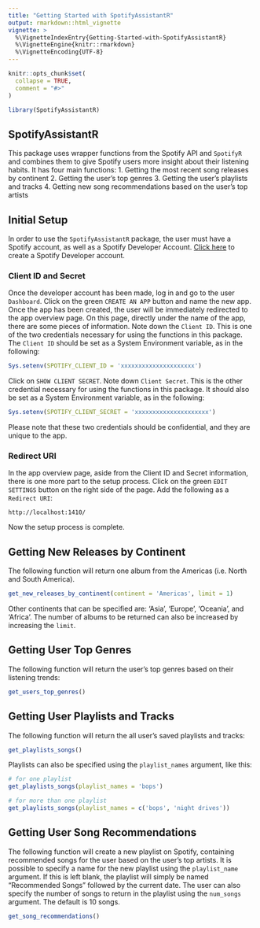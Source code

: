 ```yaml
---
title: "Getting Started with SpotifyAssistantR"
output: rmarkdown::html_vignette
vignette: >
  %\VignetteIndexEntry{Getting-Started-with-SpotifyAssistantR}
  %\VignetteEngine{knitr::rmarkdown}
  %\VignetteEncoding{UTF-8}
---
```


```r
knitr::opts_chunk$set(
  collapse = TRUE,
  comment = "#>"
)
```

```r
library(SpotifyAssistantR)
```

## SpotifyAssistantR
This package uses wrapper functions from the Spotify API and `SpotifyR` and combines them to give Spotify users more insight about their listening habits. It has four main functions:
1. Getting the most recent song releases by continent
2. Getting the user's top genres
3. Getting the user's playlists and tracks
4. Getting new song recommendations based on the user's top artists

## Initial Setup
In order to use the `SpotifyAssistantR` package, the user must have a Spotify account, as well as a Spotify Developer Account.
[Click here](https://developer.spotify.com/dashboard/login) to create a Spotify Developer account.

### Client ID and Secret
Once the developer account has been made, log in and go to the user `Dashboard`. 
Click on the green `CREATE AN APP` button and name the new app.
Once the app has been created, the user will be immediately redirected to the app overview page.
On this page, directly under the name of the app, there are some pieces of information.
Note down the `Client ID`. This is one of the two credentials necessary for using the functions in this package.
The `Client ID` should be set as a System Environment variable, as in the following:

```r
Sys.setenv(SPOTIFY_CLIENT_ID = 'xxxxxxxxxxxxxxxxxxxxx')
```

Click on `SHOW CLIENT SECRET`. Note down `Client Secret`. This is the other credential necessary 
for using the functions in this package. It should also be set as a System Environment variable, as in the following:

```r
Sys.setenv(SPOTIFY_CLIENT_SECRET = 'xxxxxxxxxxxxxxxxxxxxx')
```

Please note that these two credentials should be confidential, and they are unique to the app.

### Redirect URI
In the app overview page, aside from the Client ID and Secret information, there is one more part to the setup process.
Click on the green `EDIT SETTINGS` button on the right side of the page. Add the following as a `Redirect URI`:

`http://localhost:1410/` 

Now the setup process is complete.

## Getting New Releases by Continent
The following function will return one album from the Americas (i.e. North and South America).

```r
get_new_releases_by_continent(continent = 'Americas', limit = 1)
```

Other continents that can be specified are: 'Asia', 'Europe', 'Oceania', and 'Africa'. The
number of albums to be returned can also be increased by increasing the `limit`.

## Getting User Top Genres
The following function will return the user's top genres based on their listening trends:

```r
get_users_top_genres()
```

## Getting User Playlists and Tracks
The following function will return the all user's saved playlists and tracks:

```r
get_playlists_songs()
```

Playlists can also be specified using the `playlist_names` argument, like this:

```r
# for one playlist
get_playlists_songs(playlist_names = 'bops')

# for more than one playlist
get_playlists_songs(playlist_names = c('bops', 'night drives'))
```


## Getting User Song Recommendations
The following function will create a new playlist on Spotify, containing recommended songs for the user based on the user's top artists. It is possible to specify a name for the new playlist using the `playlist_name` argument. If this is left blank, the playlist will simply be named "Recommended Songs" followed by the current date. 
The user can also specify the number of songs to return in the playlist using the `num_songs` argument. The default is 10 songs.

```r
get_song_recommendations()
```

